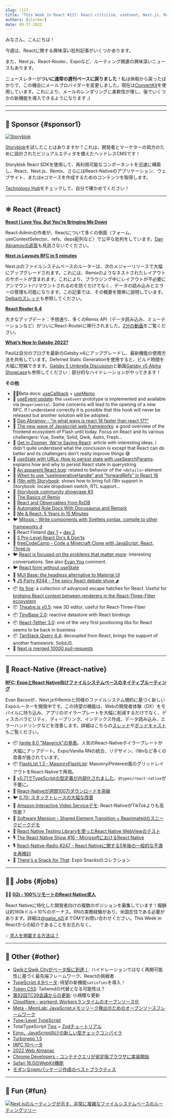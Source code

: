 ```yaml
---
slug: /117
title: "This Week In React #117: React criticism, useEvent, Next.js, Remix, Gatsby, Expo, Storybook, Ignite, React-Native, TypeScript, Qwik..."
authors: [slorber]
date: 09-27-2022
---
```


みなさん、こんにちは！

今週は、Reactに関する興味深い批判記事がいくつかあります。

また、Next.js、React-Router、Expoなど、ルーティング関連の興味深いニュースもあります。

ニュースレターが**ついに通常の週刊ペースに戻りました**！私は休暇から戻ったばかりで、この機会にメールプロバイダーを変更しました。現在は[ConvertKit](https://thisweekinreact.com/ck)を使用しています。これにより、メールのレンダリングに柔軟性が増し、後でいくつかの新機能を導入できるようになります ;)

<!-- truncate -->

***


<Support />

***

## 💸 Sponsor {#sponsor1}

[![Storyblok](/emails/issues/116/storyblok.png)](https://www.storyblok.com/?utm_source=thisweekinreact\&utm_medium=display\&utm_campaign=AWA_SPON_TWIREACT_TRA\&utm_content=thisweekinreact_en)

[Storyblok](https://www.storyblok.com/?utm_source=thisweekinreact\&utm_medium=display\&utm_campaign=AWA_SPON_TWIREACT_TRA\&utm_content=thisweekinreact_en)を試したことはありますか？これは、開発者とマーケターの両方のために設計されたビジュアルエディタを備えたヘッドレスCMSです！

Storyblok React SDKを使用して、再利用可能なコンポーネントを迅速に構築し、React、Next.js、Remix、さらにはReact-Nativeのアプリケーション、ウェブサイト、またはeコマースを作成するためのコンテンツを取得します。

[Technology Hub](https://www.storyblok.com/technologies?utm_source=thisweekinreact\&utm_medium=display\&utm_campaign=AWA_SPON_TWIREACT_TRA\&utm_content=thisweekinreact_en)をチェックして、自分で確かめてください！

***

## ⚛️ React {#react}

**[React I Love You, But You're Bringing Me Down](https://marmelab.com/blog/2022/09/20/react-i-love-you.html)**

React-Adminの作者が、Reactについて多くの側面（フォーム、useContextSelector、refs、deps配列など）で公平な批判をしています。[Dan Abramovの返答](https://twitter.com/dan_abramov/status/1572590212647391235)も見逃さないでください。

**[Next.js Layouts RFC in 5 minutes](https://vercel.com/blog/next-js-layouts-rfc-in-5-minutes)**

Next.jsのファイルシステムベースのルーターは、次のメジャーリリースで大幅にアップグレードされます。これには、Remixのようなネストされたレイアウトのサポートが含まれます。これにより、ブラウジング中にレイアウトが不必要にアンマウント/リマウントされるのを防ぐだけでなく、データの読み込みとエラーの管理も可能になります。この記事では、その概要を簡単に説明しています。[Delbaのスレッド](https://twitter.com/delba_oliveira/status/1568291558776274945)も参照してください。

**[React Router 6.4](https://remix.run/blog/react-router-v6.4)**

大きなアップデート：予想通り、多くのRemix API（データ読み込み、ミューテーションなど）がついにReact-Routerに移行されました。[2分の動画](https://www.youtube.com/watch?v=aX74DbFT5nI)をご覧ください。

**[What’s New In Gatsby 2022?](https://www.smashingmagazine.com/2022/09/new-gatsby-2022/)**

Paulは自分のブログを最新のGatsby v4にアップグレードし、最新機能の使用方法を共有しています。Deferred Static Generationを使用すると、ビルド時間を大幅に短縮できます。[Gatsby 5 Umbrella Discussion](https://github.com/gatsbyjs/gatsby/discussions/36609)と動画[Gatsby v5 Alpha Showcase](https://www.youtube.com/watch?v=C-WrnfUm33k)も参照してください：部分的なハイドレーションがやってきます！

**その他**:

* 🧑‍🎓Beta docs: [useCallback](https://twitter.com/dan_abramov/status/1570021510659579904) + [useMemo](https://twitter.com/dan_abramov/status/1568602727147520000)
* 💬 [useEvent update](https://github.com/reactjs/rfcs/pull/220#issuecomment-1259938816): the `useEvent` prototype is implemented and available via `@experimental`. Some concerns will lead to the opening of a new RFC. If I understand correctly it is possible that this hook will never be released but another solution will be adopted.
* 💬 [Dan Abramov - "in what ways is react 18 faster than react 17?"](https://www.reddit.com/r/reactjs/comments/xmr9tg/comment/ippsuin/)
* 📜 [The new wave of Javascript web frameworks](https://frontendmastery.com/posts/the-new-wave-of-javascript-web-frameworks/): a good overview of the frontend ecosystem of Flash until today. Focus on React and its various challengers: Vue, Svelte, Solid, Qwik, Astro, Fresh...
* 📜 [Get in Zoomer, We're Saving React](https://acko.net/blog/get-in-zoomer-we-re-saving-react/): article with interesting ideas. I didn't quite understand what the conclusion is except that React can do better and its challengers don't really improve things 😅
* 📜 [useState with URLs: How to persist state with useSearchParams](https://blog.logrocket.com/use-state-url-persist-state-usesearchparams/): explains how and why to persist React state in querystring
* 📜 [An apparent React bug](https://phelipetls.github.io/posts/surprising-react-bug/): related to behavior of the `<details>` element
* 📜 [When to use “useImperativeHandle” and “forwardRefs” in React 18](https://betterprogramming.pub/when-to-use-useimperativehandle-and-forwardrefs-in-react-18-89cce42b3309)
* 📜 [I18n with Storybook](https://storybook.js.org/blog/internationalize-components-with-storybook/): shows how to bring full i18n support in Storybook: locale dropdown switch, RTL support...
* 📜 [Storybook community showcase #3](https://storybook.js.org/blog/community-showcase-3/)
* 📜 [The Basics of Remix](https://css-tricks.com/the-basics-of-remix/)
* 📜 [React and Observables from RxDB](https://www.sabre.com/locations/poland/react-and-observables-from-rxdb/)
* 📜 [Automated Rule Docs With Docusaurus and Remark](https://typescript-eslint.io/blog/automated-rule-docs-with-docusaurus-and-remark/)
* 📜 [Me & React: 5 Years in 15 Minutes](https://valeriavg.dev/me-and-react-5-years-in-15-minutes)
* 🐦 [Mitosis - Write components with Sveltejs syntax, compile to other frameworks d](https://twitter.com/Steve8708/status/1573444026006585345)
* 🎥 React Finland [day 1](https://www.youtube.com/watch?v=zE8PDM_7xoQ) + [day 2](https://www.youtube.com/watch?v=rHjwZu0EmlQ)
* 🎥 [5 Pro-Level React Do's & Don'ts](https://www.youtube.com/watch?v=4FhJkX18fS8)
* 🎥 [freeCodeCamp - Code a Minecraft Clone with JavaScript, React, Three.js](https://www.youtube.com/watch?v=qpOZup_3P_A)
* 🐦 [React is focused on the problems that matter more](https://twitter.com/heyImMapleLeaf/status/1567960223759093760): interesting conversations. See also [Evan You](https://twitter.com/youyuxi/status/1569485243077529602) comment.
* 🐦 [React form without useState](https://twitter.com/DavidKPiano/status/1569361453928300545)
* 🚧 [MUI Base: the headless alternative to Material UI](https://twitter.com/MUI_hq/status/1570695041034731520)
* 🎙️ [JS Party #244 - The spicy React debate show 🌶️](https://changelog.com/jsparty/244)
* 📦 [Its fine](https://github.com/pmndrs/its-fine): a collection of advanced escape hatches for React. Useful for [bridging React context between renderers in the React-Three-Fiber ecosystem](https://twitter.com/0xca0a/status/1573064826339094528)
* 📦 [Theatre.js v0.5](https://www.theatrejs.com/blog/theatre-05-is-out): new 3D editor, useful for React-Three-Fiber
* 📦 [TinyBase 2.0](https://twitter.com/tinybasejs/status/1570864399728136193): reactive datastore with React bindings
* 📦 [React-Tether 3.0](https://github.com/danreeves/react-tether/releases/tag/v3.0.0): one of the very first positioning libs for React seems to be back in business
* 📦 [TanStack Query 4.4](https://github.com/TanStack/query/releases/tag/v4.4.0): decoupled from React, brings the support of another framework: SolidJS.
* 🥳️ [Next.js merged 10000 pull-requests](https://twitter.com/github/status/1574750716966498304)

<SubscribeFormEmbed />

***

## 📱 React-Native {#react-native}

**[RFC: ExpoとReact Native向けファイルシステムベースのネイティブルーティング](https://blog.expo.dev/rfc-file-system-based-routing-in-react-native-7a35474722a)**

Evan Baconが、Next.jsやRemixと同様のファイルシステム規約に基づく新しいExpoルーターを開発中です。この待望の機能は、Webの開発者体験（DX）をモバイルに持ち込み、アプリのボイラープレートを大幅に削減するだけでなく、ディスカバラビリティ、ディープリンク、インデックス作成、データ読み込み、エラーハンドリングなどを改善します。詳細はこちらの[スレッド](https://twitter.com/Baconbrix/status/1574837248029331495)や[ポッドキャスト](https://podrocket.logrocket.com/expo-router)もご覧ください。

* 📦 [Ignite 8.0 "Maverick"の発表](https://shift.infinite.red/announcing-ignite-8-0-maverick-fbbdafbb738e)。人気のReact-Nativeボイラープレートが大幅にアップデート。Expo/Vanilla RNの統合、リデザイン、i18nなど多くの改善が施されています。
* 📦 [FlashList 1.3 - MasonryFlashList](https://twitter.com/naqvitalha/status/1574416547426496513): Masonry/Pinterest風のグリッドレイアウトをReact-Nativeで再現。
* 🥳️ [v0.71でTypeScriptの型定義が内部化されました](https://twitter.com/thymikee/status/1572132314280300546)。`@types/react-native`が不要に。
* 🥳️ [React-Nativeが週間100万ダウンロードを突破](https://twitter.com/thymikee/status/1574441040626552832)
* 🐦 [0.70: スタックトレースの大幅な改善](https://twitter.com/thymikee/status/1568257655323475972)
* 🎨 [Amazon Interactive Video Serviceデモ](https://twitter.com/nightstomp/status/1572576326934208513): React-NativeがTikTokよりも高性能？
* 🎨 [Software Mansion - Shared Element Transition + Reanimatedのスニークピークデモ](https://twitter.com/swmansion/status/1572246971829608449)
* 📜 [React Native Testing Libraryを使ったReact Native WebViewのテスト](https://coolsoftware.dev/testing-react-native-webview-with-react-native-testing-library/)
* 🎙 [The React Native Show #16 - MicrosoftにおけるReact Native](https://www.callstack.com/podcasts/react-native-at-microsoft-ep-16)
* 🎙 [React-Native-Radio #247 - React Nativeに関する5年後の一般的な不満を再検討](https://reactnativeradio.com/episodes/rnr-247-revisiting-common-complaints-about-react-native-5-years-later-interview-with-hodeem)
* 🔗️ [There's a Snack for That](https://www.snackforthat.com/): Expo Snacksのコレクション

***

## 🧑‍💻 Jobs {#jobs}

🧑‍💼 [**G2i - 100%リモートのReact Native求人**](https://twitter.com/gabe_g2i/status/1563204813881425926?s=20\&t=ArRLC77BpRwXXCdx8fnUqw)

React Nativeに特化した開発者向けの複数のポジションを募集しています！報酬は約160kドル＋10%のボーナス。RNの実務経験があり、米国在住である必要があります。詳細は[@gabe\_g2i](https://twitter.com/gabe_g2i)までDMでお問い合わせください。This Week in Reactからの紹介であることをお忘れなく。

💡 [求人を掲載する方法は？](https://thisweekinreact.com/sponsor)

***

## 🔀 Other {#other}

* [QwikとQwik Cityがベータ版に到達！](https://www.builder.io/blog/qwik-and-qwik-city-have-reached-beta): ハイドレーションではなく再開可能性に基づく最先端フレームワーク、Reactの挑戦者
* [TypeScript 4.9ベータ](https://devblogs.microsoft.com/typescript/announcing-typescript-4-9-beta/): 待望の新機能`satisfies`を導入！
* [Token CSS](https://twitter.com/tokencss/status/1571823928187633664): Tailwindの代替となる可能性は？
* [第92回TC39会議からの更新](https://dev.to/hemanth/updates-from-the-92nd-tc39-meeting-5fi6): 小規模な更新
* [Cloudflare - workerd: Workersランタイムのオープンソース化](https://blog.cloudflare.com/workerd-open-source-workers-runtime/)
* [Meta - MemLab: JavaScriptメモリリーク検出のためのオープンソースフレームワーク](https://engineering.fb.com/2022/09/12/open-source/memlab/)
* [Type-Level TypeScript](https://type-level-typescript.com/)
* TotalTypeScript [Tips](https://www.totaltypescript.com/tips) + [Zodチュートリアル](https://www.totaltypescript.com/tutorials/zod)
* [Ezno、JavaScript向けの新しい型チェックコンパイラ](https://twitter.com/robpalmer2/status/1573244310644199425)
* [Turborepo 1.5](https://twitter.com/turborepo/status/1573017581459488769)
* [tRPC 10ベータ](https://twitter.com/alexdotjs/status/1571807618254905344)
* [2022 Web Almanac](https://almanac.httparchive.org/en/2022/)
* [Chrome Developers - コンテナクエリが安定版ブラウザに実装開始](https://developer.chrome.com/blog/cq-polyfill/)
* [Safari 16.0のWebKit機能](https://webkit.org/blog/13152/webkit-features-in-safari-16-0/)
* [モダンなnpmパッケージ作成のベストプラクティス](https://snyk.io/blog/best-practices-create-modern-npm-package/)

***

## 🤭 Fun {#fun}

[![Next.jsのルーティングが示す、非常に複雑なファイルシステムベースのルーティングツリー](/emails/issues/117/meme.png)](https://twitter.com/thekitze/status/1568300470107783168)